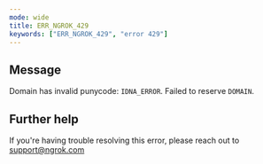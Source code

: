 ```yaml
---
mode: wide
title: ERR_NGROK_429
keywords: ["ERR_NGROK_429", "error 429"]
---
```


## Message

Domain has invalid punycode: `IDNA_ERROR`. Failed to reserve `DOMAIN`.

## Further help

If you're having trouble resolving this error, please reach out to [support@ngrok.com](mailto:support@ngrok.com?subject=Help%20with%20ERR_NGROK_429)
